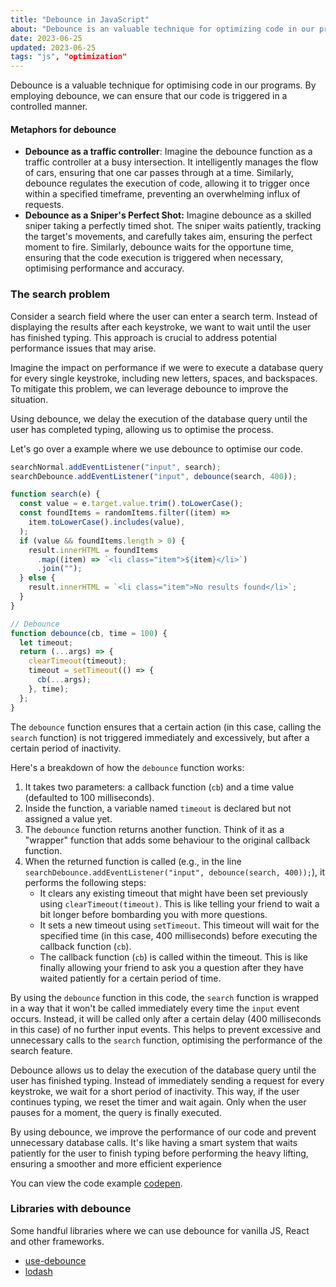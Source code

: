 ```yaml
---
title: "Debounce in JavaScript"
about: "Debounce is an valuable technique for optimizing code in our programs. By employing debounce, we can ensure that our code is triggered in a controlled manner."
date: 2023-06-25
updated: 2023-06-25
tags: "js", "optimization"
---
```


Debounce is a valuable technique for optimising code in our programs.
By employing debounce, we can ensure that our code is triggered in a controlled manner.

#### Metaphors for debounce

- **Debounce as a traffic controller**: Imagine the debounce function as a traffic controller at a busy intersection. It intelligently manages the flow of cars, ensuring that one car passes through at a time. Similarly, debounce regulates the execution of code, allowing it to trigger once within a specified timeframe, preventing an overwhelming influx of requests.
- **Debounce as a Sniper's Perfect Shot:** Imagine debounce as a skilled sniper taking a perfectly timed shot. The sniper waits patiently, tracking the target's movements, and carefully takes aim, ensuring the perfect moment to fire. Similarly, debounce waits for the opportune time, ensuring that the code execution is triggered when necessary, optimising performance and accuracy.

### The search problem

Consider a search field where the user can enter a search term.
Instead of displaying the results after each keystroke, we want to wait until the user has finished typing. This approach is crucial to address potential performance issues that may arise.

Imagine the impact on performance if we were to execute a database query for every single keystroke, including new letters, spaces, and backspaces.
To mitigate this problem, we can leverage debounce to improve the situation.

Using debounce, we delay the execution of the database query until the user has completed typing, allowing us to optimise the process.

Let's go over a example where we use debounce to optimise our code.

```js
searchNormal.addEventListener("input", search);
searchDebounce.addEventListener("input", debounce(search, 400));

function search(e) {
  const value = e.target.value.trim().toLowerCase();
  const foundItems = randomItems.filter((item) =>
    item.toLowerCase().includes(value),
  );
  if (value && foundItems.length > 0) {
    result.innerHTML = foundItems
      .map((item) => `<li class="item">${item}</li>`)
      .join("");
  } else {
    result.innerHTML = `<li class="item">No results found</li>`;
  }
}

// Debounce
function debounce(cb, time = 100) {
  let timeout;
  return (...args) => {
    clearTimeout(timeout);
    timeout = setTimeout(() => {
      cb(...args);
    }, time);
  };
}
```

The `debounce` function ensures that a certain action (in this case, calling the `search` function) is not triggered immediately and excessively, but after a certain period of inactivity.

Here's a breakdown of how the `debounce` function works:

1. It takes two parameters: a callback function (`cb`) and a time value (defaulted to 100 milliseconds).
2. Inside the function, a variable named `timeout` is declared but not assigned a value yet.
3. The `debounce` function returns another function. Think of it as a "wrapper" function that adds some behaviour to the original callback function.
4. When the returned function is called (e.g., in the line `searchDebounce.addEventListener("input", debounce(search, 400));`), it performs the following steps:
   - It clears any existing timeout that might have been set previously using `clearTimeout(timeout)`. This is like telling your friend to wait a bit longer before bombarding you with more questions.
   - It sets a new timeout using `setTimeout`. This timeout will wait for the specified time (in this case, 400 milliseconds) before executing the callback function (`cb`).
   - The callback function (`cb`) is called within the timeout. This is like finally allowing your friend to ask you a question after they have waited patiently for a certain period of time.

By using the `debounce` function in this code, the `search` function is wrapped in a way that it won't be called immediately every time the `input` event occurs. Instead, it will be called only after a certain delay (400 milliseconds in this case) of no further input events. This helps to prevent excessive and unnecessary calls to the `search` function, optimising the performance of the search feature.

Debounce allows us to delay the execution of the database query until the user has finished typing. Instead of immediately sending a request for every keystroke, we wait for a short period of inactivity. This way, if the user continues typing, we reset the timer and wait again. Only when the user pauses for a moment, the query is finally executed.

By using debounce, we improve the performance of our code and prevent unnecessary database calls. It's like having a smart system that waits patiently for the user to finish typing before performing the heavy lifting, ensuring a smoother and more efficient experience

You can view the code example [codepen](https://codepen.io/legionista1994/pen/eYQZQMg).

### Libraries with debounce

Some handful libraries where we can use debounce for vanilla JS, React and other frameworks.

- [use-debounce](https://www.npmjs.com/package/use-debounce)
- [lodash](https://lodash.com/docs/#debounce)

